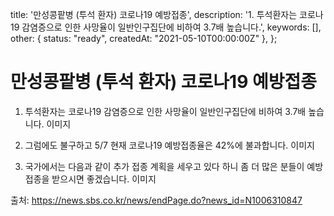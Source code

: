   title: '만성콩팥병 (투석 환자) 코로나19 예방접종',
  description: '1. 투석환자는 코로나19 감염증으로 인한 사망율이 일반인구집단에 비하여 3.7배 높습니다.',
  keywords: [],
  other: { status: "ready", createdAt: "2021-05-10T00:00:00Z" },
};

# 만성콩팥병 (투석 환자) 코로나19 예방접종

1.  투석환자는 코로나19 감염증으로 인한 사망율이 일반인구집단에 비하여 3.7배 높습니다.
이미지

2. 그럼에도 불구하고 5/7 현재 코로나19 예방접종율은 42%에 불과합니다.
이미지

3. 국가에서는 다음과 같이 추가 접종 계획을 세우고 있다 하니 좀 더 많은 분들이 예방접종을 받으시면 좋겠습니다.
이미지



출처: https://news.sbs.co.kr/news/endPage.do?news_id=N1006310847
